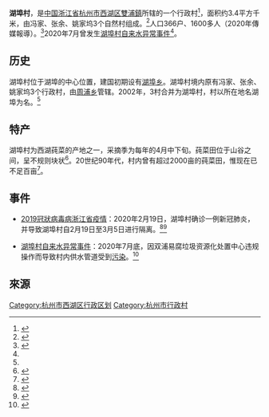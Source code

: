 '''湖埠村'''，是[[中华人民共和国|中国]][[浙江省|浙江省]][[杭州市|杭州市]][[西湖区_(杭州市)|西湖区]][[雙浦鎮|雙浦鎮]]所辖的一个行政村<ref name="ad">{{PRC admin/ref sgc|33/01/06/110/000}}</ref>，面积约3.4平方千米，由冯家、张余、姚家坞3个自然村组成。<ref name="bk">{{cite book |last= |first= |date= |title=杭州市地名志 上 卷二 西湖区 |publisher=杭州出版社 |author=杭州市地名委员会 |isbn=978-7-80758-721-7 }}</ref>人口366户、1600多人（2020年傳媒報導）。<ref>{{cite news|title=杭州一村庄自来水现臭味：垃圾处置点污水进入市政供水管道|date=2020-07-30 |url=https://www.sohu.com/a/410579956_260616|publisher=澎湃新闻}}</ref>2020年7月曾发生[[湖埠村自来水异常事件|湖埠村自来水异常事件]]<ref name="zsbd"/>。

== 历史 ==
湖埠村位于湖埠的中心位置，建国初期设有[[湖埠乡|湖埠乡]]。湖埠村境内原有冯家、张余、姚家坞3个行政村，由[[周浦乡|周浦乡]]管辖。2002年，3村合并为湖埠村，村以所在地名湖埠为名。<ref name="bk"/>

== 特产 ==
湖埠村为西湖莼菜的产地之一，采摘季为每年的4月中下旬。莼菜田位于山谷之间，呈不规则块状<ref>{{cite news|title=探访杭州湖埠村：都说西湖莼菜胜东吴 谁知一叶一芯来之不易|date=2020-05-09|publisher=浙江在线|url=https://zj.zjol.com.cn/news/1443800.html}}</ref>。20世纪90年代，村内曾有超过2000亩的莼菜田，惟现在已不足百亩<ref>{{cite news|title=西湖莼菜进入采摘季|date=2020-05-14|publisher=杭州网|url=https://hznews.hangzhou.com.cn/tupian/content/2020-05/14/content_7733902.htm}}</ref>。

==事件==
*[[2019冠狀病毒病浙江省疫情|2019冠狀病毒病浙江省疫情]]：2020年2月19日，湖埠村确诊一例新冠肺炎，并导致湖埠村自2月19日至3月5日进行隔离。<ref>{{cite news|title=西湖区双浦镇连夜紧急致信：湖埠村实行闭合式管理，每户家庭每天限出1人|date=2020-02-19|author=|publisher=[[澎湃新闻|澎湃新闻]]（轉自[[钱江晚报|钱江晚报]]）|url=https://www.thepaper.cn/newsDetail_forward_6046198|archiveurl=http://archive.is/ez04d|archivedate=2020-08-07}}</ref><ref>{{cite news|title=湖埠村正式“解封”啦！|date=2020-03-05|author=|publisher=西湖区人民政府官網（轉自西湖区传媒中心）|url=http://www.hzxh.gov.cn/art/2020/3/5/art_1177934_42104720.html|archiveurl=http://archive.is/KtjxJ|archivedate=2020-08-07}}</ref>

*[[湖埠村自来水异常事件|湖埠村自来水异常事件]]：2020年7月底，因双浦易腐垃圾资源化处置中心违规操作而导致村内供水管道受到[[水污染|污染]]。<ref name="zsbd">{{cite news|title=杭州西湖区发布关于双浦镇湖埠村自来水异常事件的通报|date=2020-07-30|publisher=[[央广网|央广网]]|url=http://zj.cnr.cn/zjyw/20200730/t20200730_525187254.shtml|}}</ref>

==來源==
{{REFLIST}}

[[Category:杭州市西湖区行政区划|Category:杭州市西湖区行政区划]]
[[Category:杭州市行政村|Category:杭州市行政村]]